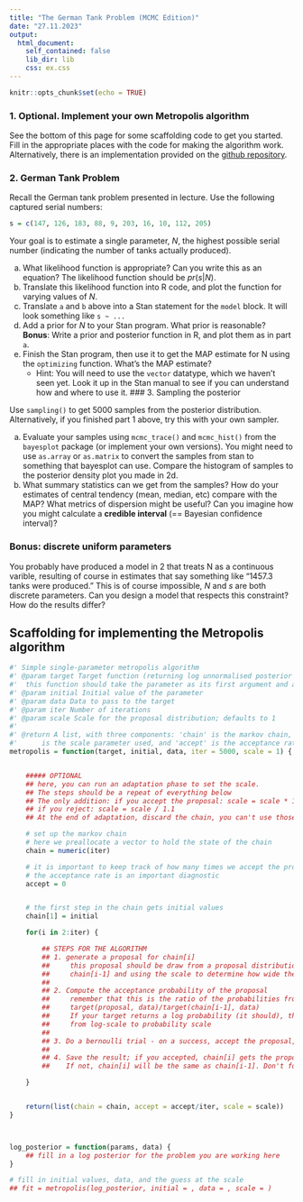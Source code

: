 ```yaml
---
title: "The German Tank Problem (MCMC Edition)"
date: "27.11.2023"
output: 
  html_document:
    self_contained: false
    lib_dir: lib
    css: ex.css
---
```




```r
knitr::opts_chunk$set(echo = TRUE)
```

### 1. **Optional**. Implement your own Metropolis algorithm

See the bottom of this page for some scaffolding code to get you started. Fill in the appropriate places with the code for making the algorithm work. Alternatively, there is an implementation provided on the [github repository](https://raw.githubusercontent.com/mtalluto/vu_advstats_statudents/main/r/metrop.r).

### 2. German Tank Problem

Recall the German tank problem presented in lecture. Use the following captured serial numbers:

```r
s = c(147, 126, 183, 88, 9, 203, 16, 10, 112, 205)
```

Your goal is to estimate a single parameter, $N$, the highest possible serial number (indicating the number of tanks actually produced).

a. What likelihood function is appropriate? Can you write this as an equation? The likelihood function should be $pr(s|N)$.
b. Translate this likelihood function into R code, and plot the function for varying values of $N$.
c. Translate `a` and `b` above into a Stan statement for the `model` block. It will look something like ` s ~ ...`
d. Add a prior for $N$ to your Stan program. What prior is reasonable? **Bonus**: Write a prior and posterior function in R, and plot them as in part `a`.
e. Finish the Stan program, then use it to get the MAP estimate for N using the `optimizing` function. What's the MAP estimate?
	- Hint: You will need to use the `vector` datatype, which we haven't seen yet. Look it up in the Stan manual to see if you can understand how and where to use it.
### 3. Sampling the posterior

Use `sampling()` to get 5000 samples from the posterior distribution. Alternatively, if you finished part 1 above, try this with your own sampler.

a. Evaluate your samples using `mcmc_trace()` and `mcmc_hist()` from the `bayesplot` package (or implement your own versions). You might need to use `as.array` or `as.matrix` to convert the samples from stan to something that bayesplot can use. Compare the histogram of samples to the posterior density plot you made in 2d.
b. What summary statistics can we get from the samples? How do your estimates of central tendency (mean, median, etc) compare with the MAP? What metrics of dispersion might be useful? Can you imagine how you might calculate a **credible interval** (== Bayesian confidence interval)?


### Bonus: discrete uniform parameters

You probably have produced a model in 2 that treats N as a continuous varible, resulting of course in estimates that say something like "1457.3 tanks were produced." This is of course impossible, $N$ and $s$ are both discrete parameters. Can you design a model that respects this constraint? How do the results differ?


## Scaffolding for implementing the Metropolis algorithm

```r
#' Simple single-parameter metropolis algorithm
#' @param target Target function (returning log unnormalised posterior density);
#' 	this function should take the parameter as its first argument and a data list as its second
#' @param initial Initial value of the parameter
#' @param data Data to pass to the target
#' @param iter Number of iterations
#' @param scale Scale for the proposal distribution; defaults to 1
#' 
#' @return A list, with three components: 'chain' is the markov chain, 'scale' 
#' 		is the scale parameter used, and 'accept' is the acceptance rate
metropolis = function(target, initial, data, iter = 5000, scale = 1) {


	##### OPTIONAL
	## here, you can run an adaptation phase to set the scale. 
	## The steps should be a repeat of everything below
	## The only addition: if you accept the proposal: scale = scale * 1.1 (or some other constant)
	## if you reject: scale = scale / 1.1
	## At the end of adaptation, discard the chain, you can't use those samples

	# set up the markov chain
	# here we preallocate a vector to hold the state of the chain
	chain = numeric(iter)

	# it is important to keep track of how many times we accept the proposals
	# the acceptance rate is an important diagnostic
	accept = 0


	# the first step in the chain gets initial values
	chain[1] = initial

	for(i in 2:iter) {

		## STEPS FOR THE ALGORITHM
		## 1. generate a proposal for chain[i]
		##     this proposal should be draw from a proposal distribution centred around
		##     chain[i-1] and using the scale to determine how wide the distribution is
		##
		## 2. Compute the acceptance probability of the proposal
		##     remember that this is the ratio of the probabilities from the target distribution
		##     target(proposal, data)/target(chain[i-1], data)
		##     If your target returns a log probability (it should), then you need to convert
		##     from log-scale to probability scale
		##     
		## 3. Do a bernoulli trial - on a success, accept the proposal, on a failure, reject it
		## 
		## 4. Save the result; if you accepted, chain[i] gets the proposal. 
		##    If not, chain[i] will be the same as chain[i-1]. Don't forget to track acceptances. 

	}


	return(list(chain = chain, accept = accept/iter, scale = scale))
}



log_posterior = function(params, data) {
	## fill in a log posterior for the problem you are working here
}

# fill in initial values, data, and the guess at the scale
## fit = metropolis(log_posterior, initial = , data = , scale = )
```

